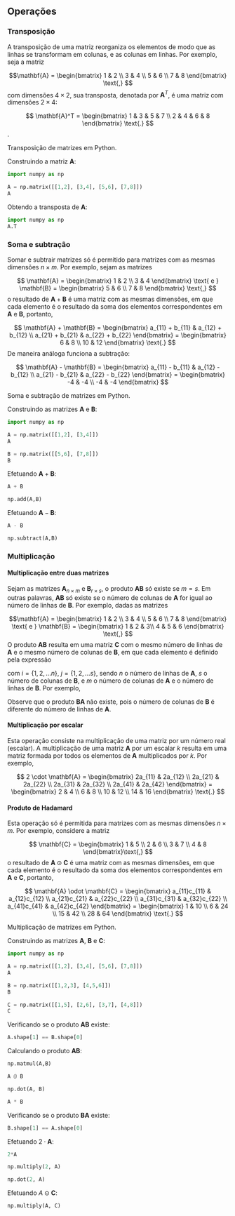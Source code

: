## Operações {#matrices-operations}

### Transposição

A transposição de uma matriz reorganiza os elementos de modo que as linhas se transformam em colunas, e as colunas em linhas. Por exemplo, seja a matriz

$$\mathbf{A} = \begin{bmatrix}
1 & 2 \\ 
3 & 4 \\
5 & 6 \\
7 & 8
\end{bmatrix} \text{,}
$$
com dimensões $4 \times 2$, sua transposta, denotada por $\mathbf{A}^T$, é uma matriz com dimensões $2 \times 4$:

$$
\mathbf{A}^T = \begin{bmatrix}
1 & 3 & 5 & 7 \\ 
2 & 4 & 6 & 8
\end{bmatrix} \text{.}
$$.

::: {.example}
Transposição de matrizes em Python.

Construindo a matriz $\mathbf{A}$:
```python
import numpy as np

A = np.matrix([[1,2], [3,4], [5,6], [7,8]])
A
```


Obtendo a transposta de $\mathbf{A}$:
```python
import numpy as np
A.T
```
:::

### Soma e subtração

Somar e subtrair matrizes só é permitido para matrizes com as mesmas dimensões $n \times m$. Por exemplo, sejam as matrizes

$$
\mathbf{A} = \begin{bmatrix}
1 & 2 \\ 
3 & 4
\end{bmatrix} \text{ e } \mathbf{B} = \begin{bmatrix}
5 & 6 \\ 
7 & 8
\end{bmatrix} \text{,}
$$
o resultado de $\mathbf{A} + \mathbf{B}$ é uma matriz com as mesmas dimensões, em que cada elemento é o resultado da soma dos elementos correspondentes em $\mathbf{A}$ e $\mathbf{B}$, portanto,

$$
\mathbf{A} + \mathbf{B} = \begin{bmatrix}
a_{11} + b_{11} & a_{12} + b_{12} \\ 
a_{21} + b_{21} & a_{22} + b_{22}
\end{bmatrix} = \begin{bmatrix}
6 & 8 \\ 
10 & 12
\end{bmatrix} \text{.}
$$
De maneira análoga funciona a subtração:

$$
\mathbf{A} - \mathbf{B} = \begin{bmatrix}
a_{11} - b_{11} & a_{12} - b_{12} \\ 
a_{21} - b_{21} & a_{22} - b_{22}
\end{bmatrix} = \begin{bmatrix}
-4 & -4 \\ 
-4 & -4
\end{bmatrix}
$$ \text{.}

::: {.example}
Soma e subtração de matrizes em Python.

Construindo as matrizes $\mathbf{A}$ e $\mathbf{B}$:
```python
import numpy as np

A = np.matrix([[1,2], [3,4]])
A

B = np.matrix([[5,6], [7,8]])
B
```

Efetuando $\mathbf{A} + \mathbf{B}$:
```python
A + B

np.add(A,B)
```

Efetuando $\mathbf{A} - \mathbf{B}$:
```python
A - B

np.subtract(A,B)
```
:::

### Multiplicação

#### Multiplicação entre duas matrizes {#matrices-operations-matmul}

Sejam as matrizes $\mathbf{A}_{n \times m}$ e $\mathbf{B}_{r \times s}$, o produto $\mathbf{AB}$ só existe se $m = s$. Em outras palavras, $\mathbf{AB}$ só existe se o número de colunas de $\mathbf{A}$ for igual ao número de linhas de $\mathbf{B}$. Por exemplo, dadas as matrizes

$$\mathbf{A} = \begin{bmatrix}
1 & 2 \\ 
3 & 4 \\
5 & 6 \\
7 & 8
\end{bmatrix} \text{ e } \mathbf{B} = \begin{bmatrix}
1 & 2 & 3\\ 
4 & 5 & 6
\end{bmatrix} \text{,}
$$
O produto $\mathbf{AB}$ resulta em uma matriz $\mathbf{C}$ com o mesmo número de linhas de $\mathbf{A}$ e o mesmo número de colunas de $\mathbf{B}$, em que cada elemento é definido pela expressão

\begin{equation} 
  cij = \sum\limits_{k=1}^m a_{ik}b_{kj} \text{,}
  (\#eq:operations-matmul)
\end{equation} 

com $i = \{1,2,\ldots n\}$, $j = \{1,2,\ldots s\}$, sendo $n$ o número de linhas de $\mathbf{A}$, $s$ o número de colunas de $\mathbf{B}$, e $m$ o número de colunas de $\mathbf{A}$ e o número de linhas de $\mathbf{B}$. Por exemplo,

\begin{equation} 
\begin{split}
\mathbf{AB} & =\begin{bmatrix}
a_{11}b_{11} + a_{12}b_{21} & a_{11}b_{12} + a_{12}b_{22} & a_{11}b_{13} + a_{12}b_{23} \\
a_{21}b_{11} + a_{22}b_{21} & a_{21}b_{12} + a_{22}b_{22} & a_{21}b_{13} + a_{22}b_{23} \\
a_{31}b_{11} + a_{32}b_{21} & a_{31}b_{12} + a_{32}b_{22} & a_{31}b_{13} + a_{32}b_{23} \\
a_{41}b_{11} + a_{42}b_{21} & a_{41}b_{12} + a_{42}b_{22} & a_{41}b_{13} + a_{42}b_{23}
\end{bmatrix} \\
 & =\begin{bmatrix}
(1)(1) + (2)(4) & (1)(2) + (2)(5) & (1)(3) + (2)(6) \\
(3)(1) + (4)(4) & (3)(2) + (4)(5) & (3)(3) + (4)(6) \\
(5)(1) + (6)(4) & (5)(2) + (6)(5) & (5)(3) + (6)(6) \\
(7)(1) + (8)(4) & (7)(2) + (8)(5) & (7)(3) + (8)(6)
\end{bmatrix} \\
 & =\begin{bmatrix}
9 & 12 & 15 \\
19 & 26 & 33 \\
29 & 40 & 51 \\
39 & 54 & 69
\end{bmatrix} \text{.}
\end{split}
\end{equation}

Observe que o produto $\mathbf{BA}$ não existe, pois o número de colunas de $\mathbf{B}$ é diferente do número de linhas de $\mathbf{A}.$

#### Multiplicação por escalar

Esta operação consiste na multiplicação de uma matriz por um número real (escalar). A multiplicação de uma matriz $\mathbf{A}$ por um escalar $k$ resulta em uma matriz formada por todos os elementos de $\mathbf{A}$ multiplicados por $k$.  Por exemplo,

$$
2 \cdot \mathbf{A} = \begin{bmatrix}
2a_{11} & 2a_{12} \\ 
2a_{21} & 2a_{22} \\
2a_{31} & 2a_{32} \\
2a_{41} & 2a_{42}
\end{bmatrix} = \begin{bmatrix}
2 & 4 \\ 
6 & 8 \\
10 & 12 \\
14 & 16
\end{bmatrix} \text{.}
$$

#### Produto de Hadamard

Esta operação só é permitida para matrizes com as mesmas dimensões $n \times m$. Por exemplo, considere a matriz

$$
\mathbf{C} = \begin{bmatrix}
1 & 5 \\ 
2 & 6 \\
3 & 7 \\
4 & 8
\end{bmatrix}\text{,}
$$
o resultado de $\mathbf{A} \odot \mathbf{C}$ é uma matriz com as mesmas dimensões, em que cada elemento é o resultado da soma dos elementos correspondentes em $\mathbf{A}$ e $\mathbf{C}$, portanto,

$$
\mathbf{A} \odot \mathbf{C} =  \begin{bmatrix}
a_{11}c_{11} & a_{12}c_{12} \\ 
a_{21}c_{21} & a_{22}c_{22} \\
a_{31}c_{31} & a_{32}c_{22} \\
a_{41}c_{41} & a_{42}c_{42}
\end{bmatrix} = \begin{bmatrix}
1 & 10 \\ 
6 & 24 \\
15 & 42 \\
28 & 64
\end{bmatrix} \text{.}
$$

::: {.example}
Multiplicação de matrizes em Python.

Construindo as matrizes $\mathbf{A}$, $\mathbf{B}$ e $\mathbf{C}$:

```python
import numpy as np

A = np.matrix([[1,2], [3,4], [5,6], [7,8]])
A

B = np.matrix([[1,2,3], [4,5,6]])
B

C = np.matrix([[1,5], [2,6], [3,7], [4,8]])
C
```

Verificando se o produto $\mathbf{AB}$ existe:

```python
A.shape[1] == B.shape[0]
```

Calculando o produto $\mathbf{AB}$:

```python
np.matmul(A,B)

A @ B

np.dot(A, B)

A * B
```

Verificando se o produto $\mathbf{BA}$ existe:

```python
B.shape[1] == A.shape[0]
```

Efetuando $2 \cdot \mathbf{A}$:
```python
2*A

np.multiply(2, A)

np.dot(2, A)
```

Efetuando $A \odot \mathbf{C}$:
```python
np.multiply(A, C)
```
:::
